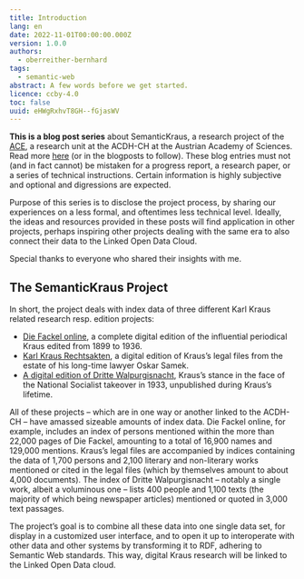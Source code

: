 ```yaml
---
title: Introduction
lang: en
date: 2022-11-01T00:00:00.000Z
version: 1.0.0
authors:
  - oberreither-bernhard
tags:
  - semantic-web
abstract: A few words before we get started.
licence: ccby-4.0
toc: false
uuid: eHWgRxhvT8GH--fGjasWV
---
```

**This is a blog post series** about SemanticKraus, a research project of the [ACE](https://www.oeaw.ac.at/acdh/ace/austrian-corpora-and-editions), a research unit at the ACDH-CH at the Austrian Academy of Sciences. Read more [here](https://www.oeaw.ac.at/acdh/projects/semantickraus) (or in the blogposts to follow). These blog entries must not (and in fact cannot) be mistaken for a progress report, a research paper, or a series of technical instructions. Certain information is highly subjective and optional and digressions are expected.

Purpose of this series is to disclose the project process, by sharing our experiences on a less formal, and oftentimes less technical level. Ideally, the ideas and resources provided in these posts will find application in other projects, perhaps inspiring other projects dealing with the same era to also connect their data to the Linked Open Data Cloud. 

Special thanks to everyone who shared their insights with me.

## The SemanticKraus Project

In short, the project deals with index data of three different Karl Kraus related research resp. edition projects:

- [Die Fackel online](https://fackel.oeaw.ac.at), a complete digital edition of the influential periodical Kraus edited from 1899 to 1936.
- [Karl Kraus Rechtsakten](https://www.kraus.wienbibliothek.at), a digital edition of Kraus’s legal files from the estate of his long-time lawyer Oskar Samek. 
- [A digital edition of Dritte Walpurgisnacht](http://kraus1933.ace.oeaw.ac.at), Kraus’s stance in the face of the National Socialist takeover in 1933, unpublished during Kraus’s lifetime. 

All of these projects – which are in one way or another linked to the ACDH-CH – have amassed sizeable amounts of index data. Die Fackel online, for example, includes an index of persons mentioned within the more than 22,000 pages of Die Fackel, amounting to a total of 16,900 names and 129,000 mentions. Kraus’s legal files are accompanied by indices containing the data of 1,700 persons and 2,100 literary and non-literary works mentioned or cited in the legal files (which by themselves amount to about 4,000 documents). The index of Dritte Walpurgisnacht – notably a single work, albeit a voluminous one – lists 400 people and 1,100 texts (the majority of which being newspaper articles) mentioned or quoted in 3,000 text passages. 

The project’s goal is to combine all these data into one single data set, for display in a customized user interface, and to open it up to interoperate with other data and other systems by transforming it to RDF, adhering to Semantic Web standards. This way, digital Kraus research will be linked to the Linked Open Data cloud.